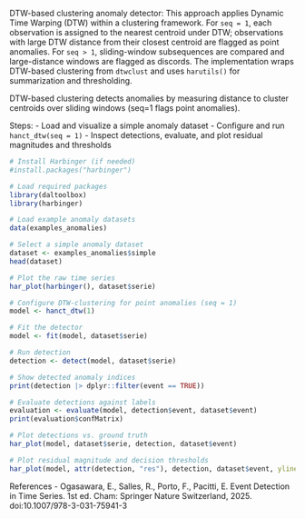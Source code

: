 DTW-based clustering anomaly detector: This approach applies Dynamic Time Warping (DTW) within a clustering framework. For `seq = 1`, each observation is assigned to the nearest centroid under DTW; observations with large DTW distance from their closest centroid are flagged as point anomalies. For `seq > 1`, sliding-window subsequences are compared and large-distance windows are flagged as discords. The implementation wraps DTW-based clustering from `dtwclust` and uses `harutils()` for summarization and thresholding.

DTW-based clustering detects anomalies by measuring distance to cluster centroids over sliding windows (seq=1 flags point anomalies). 

Steps:
- Load and visualize a simple anomaly dataset
- Configure and run `hanct_dtw(seq = 1)`
- Inspect detections, evaluate, and plot residual magnitudes and thresholds

```r
# Install Harbinger (if needed)
#install.packages("harbinger")
```

```r
# Load required packages
library(daltoolbox)
library(harbinger) 
```

```r
# Load example anomaly datasets
data(examples_anomalies)
```

```r
# Select a simple anomaly dataset
dataset <- examples_anomalies$simple
head(dataset)
```

```r
# Plot the raw time series
har_plot(harbinger(), dataset$serie)
```

```r
# Configure DTW-clustering for point anomalies (seq = 1)
model <- hanct_dtw(1)
```

```r
# Fit the detector
model <- fit(model, dataset$serie)
```

```r
# Run detection
detection <- detect(model, dataset$serie)
```

```r
# Show detected anomaly indices
print(detection |> dplyr::filter(event == TRUE))
```

```r
# Evaluate detections against labels
evaluation <- evaluate(model, detection$event, dataset$event)
print(evaluation$confMatrix)
```

```r
# Plot detections vs. ground truth
har_plot(model, dataset$serie, detection, dataset$event)
```

```r
# Plot residual magnitude and decision thresholds
har_plot(model, attr(detection, "res"), detection, dataset$event, yline = attr(detection, "threshold"))
```

References 
- Ogasawara, E., Salles, R., Porto, F., Pacitti, E. Event Detection in Time Series. 1st ed. Cham: Springer Nature Switzerland, 2025. doi:10.1007/978-3-031-75941-3
